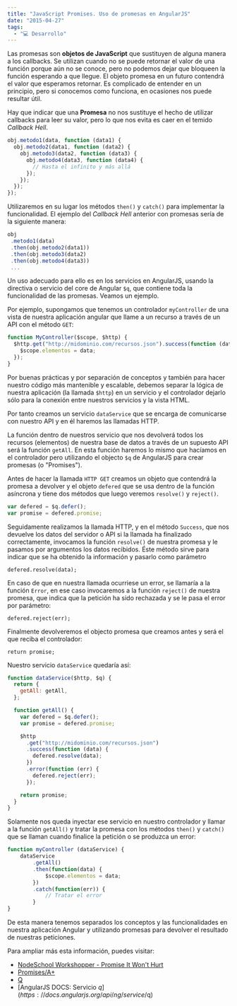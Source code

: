 ```yaml
---
title: "JavaScript Promises. Uso de promesas en AngularJS"
date: "2015-04-27"
tags:
  - "💻 Desarrollo"
---
```


Las promesas son **objetos de JavaScript** que sustituyen de alguna manera a los callbacks. Se utilizan cuando no se puede retornar el valor de una función porque aún no se conoce, pero no podemos dejar que bloqueen la función esperando a que llegue. El objeto promesa en un futuro contendrá el valor que esperamos retornar. Es complicado de entender en un principio, pero si conocemos como funciona, en ocasiones nos puede resultar útil.

Hay que indicar que una **Promesa** no nos sustituye el hecho de utilizar callbacks para leer su valor, pero lo que nos evita es caer en el temido _Callback Hell_.

```javascript
obj.metodo1(data, function (data1) {
  obj.metodo2(data1, function (data2) {
    obj.metodo3(data2, function (data3) {
      obj.metodo4(data3, function (data4) {
        // Hasta el infinito y más allá
      });
    });
  });
});
```

Utilizaremos en su lugar los métodos `then()` y `catch()` para implementar la funcionalidad. El ejemplo del _Callback Hell_ anterior con promesas sería de la siguiente manera:

```javascript
obj
 .metodo1(data)
 .then(obj.metodo2(data1))
 .then(obj.metodo3(data2)
 .then(obj.metodo4(data3))
 ...
```

Un uso adecuado para ello es en los servicios en AngularJS, usando la directiva o servicio del core de Angular `$q`, que contiene toda la funcionalidad de las promesas. Veamos un ejemplo.

Por ejemplo, supongamos que tenemos un controlador `myController` de una vista de nuestra aplicación angular que llame a un recurso a través de un API con el método `GET`:

```javascript
function MyController($scope, $http) {
  $http.get("http://midominio.com/recursos.json").success(function (data) {
    $scope.elementos = data;
  });
}
```

Por buenas prácticas y por separación de conceptos y también para hacer nuestro código más mantenible y escalable, debemos separar la lógica de nuestra aplicación (la llamada `$http`) en un servicio y el controlador dejarlo sólo para la conexión entre nuestros servicios y la vista HTML.

Por tanto creamos un servicio `dataService` que se encarga de comunicarse con nuestro API y en él haremos las llamadas HTTP.

La función dentro de nuestros servicio que nos devolverá todos los recursos (elementos) de nuestra base de datos a través de un supuesto API será la función `getAll`. En esta función haremos lo mismo que hacíamos en el controlador pero utilizando el objecto `$q` de AngularJS para crear promesas (o "Promises").

Antes de hacer la llamada `HTTP GET` creamos un objeto que contendrá la promesa a devolver y el objeto `defered` que se usa dentro de la función asíncrona y tiene dos métodos que luego veremos `resolve()` y `reject()`.

```javascript
var defered = $q.defer();
var promise = defered.promise;
```

Seguidamente realizamos la llamada HTTP, y en el método `Success`, que nos devuelve los datos del servidor o API si la llamada ha finalizado correctamente, invocamos la función `resolve()` de nuestra promesa y le pasamos por argumentos los datos recibidos. Éste método sirve para indicar que se ha obtenido la información y pasarlo como parámetro

```
defered.resolve(data);
```

En caso de que en nuestra llamada ocurriese un error, se llamaría a la función `Error`, en ese caso invocaremos a la función `reject()` de nuestra promesa, que indica que la petición ha sido rechazada y se le pasa el error por parámetro:

```
defered.reject(err);
```

Finalmente devolveremos el objecto promesa que creamos antes y será el que reciba el controlador:

```
return promise;
```

Nuestro servicio `dataService` quedaría así:

```javascript
function dataService($http, $q) {
  return {
    getAll: getAll,
  };

  function getAll() {
    var defered = $q.defer();
    var promise = defered.promise;

    $http
      .get("http://midominio.com/recursos.json")
      .success(function (data) {
        defered.resolve(data);
      })
      .error(function (err) {
        defered.reject(err);
      });

    return promise;
  }
}
```

Solamente nos queda inyectar ese servicio en nuestro controlador y llamar a la función `getAll()` y tratar la promesa con los métodos `then()` y `catch()` que se llaman cuando finalice la petición o se produzca un error:

```javascript
function myController (dataService) {
    dataService
        .getAll()
        .then(function(data) {
            $scope.elementos = data;
        })
        .catch(function(err)) {
            // Tratar el error
        }
}
```

De esta manera tenemos separados los conceptos y las funcionalidades en nuestra aplicación Angular y utilizando promesas para devolver el resultado de nuestras peticiones.

Para ampliar más esta información, puedes visitar:

- [NodeSchool Workshopper - Promise It Won't Hurt](https://github.com/stevekane/promise-it-wont-hurt)
- [Promises/A+](https://promisesaplus.com/)
- [Q](http://documentup.com/kriskowal/q)
- [AngularJS DOCS: Servicio $q](https://docs.angularjs.org/api/ng/service/$q)
